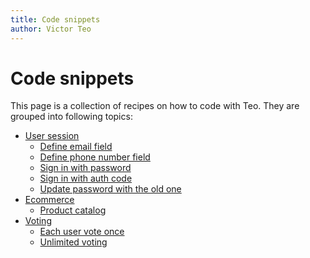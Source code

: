 ```yaml
---
title: Code snippets
author: Victor Teo
---
```


# Code snippets

This page is a collection of recipes on how to code with Teo. They are grouped
into following topics:

* [User session](/cookbook/code-snippets/user-session)
  * [Define email field](/cookbook/code-snippets/define-email-field)
  * [Define phone number field](/cookbook/code-snippets/define-phone-number-field)
  * [Sign in with password](/cookbook/code-snippets/user-session/sign-in-with-password)
  * [Sign in with auth code](/cookbook/code-snippets/user-session/sign-in-with-auth-code)
  * [Update password with the old one](/cookbook/code-snippets/user-session/update-password-with-the-old-one)
* [Ecommerce](/cookbook/code-snippets/ecommerce)
  * [Product catalog](/cookbook/code-snippets/ecommerce/product-catalog)
* [Voting](/cookbook/code-snippets/voting)
  * [Each user vote once](/cookbook/code-snippets/voting/each-user-vote-once)
  * [Unlimited voting](/cookbook/code-snippets/voting/unlimited-voting)
